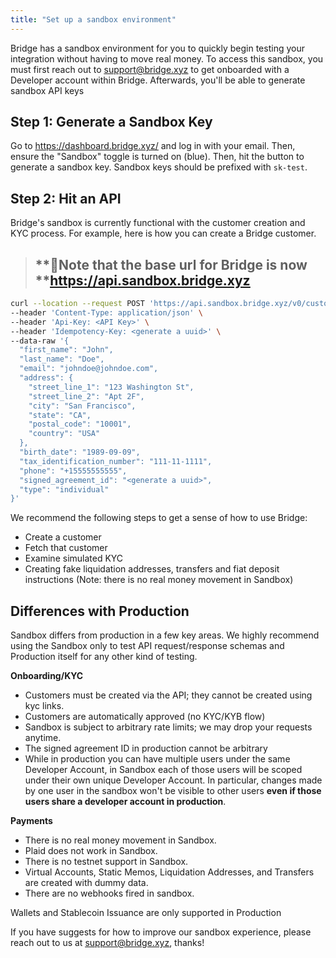 ```yaml
---
title: "Set up a sandbox environment"
---
```


Bridge has a sandbox environment for you to quickly begin testing your integration without having to move real money. To access this sandbox, you must first reach out to [<u>support@bridge.xyz</u>](mailto:support@bridge.xyz) to get onboarded with a Developer account within Bridge. Afterwards, you'll be able to generate sandbox API keys

## **Step 1: Generate a Sandbox Key**

Go to [<u>https://dashboard.bridge.xyz/</u>](https://dashboard.bridge.xyz/) and log in with your email. Then, ensure the "Sandbox" toggle is turned on (blue). Then, hit the button to generate a sandbox key. Sandbox keys should be prefixed with `sk-test`.

## **Step 2: Hit an API**

Bridge's sandbox is currently functional with the customer creation and KYC process. For example, here is how you can create a Bridge customer.

> ## \*\*📘Note that the base url for Bridge is now \*\*[**<u>https://api.sandbox.bridge.xyz</u>**](https://api.sandbox.bridge.xyz)

```bash
curl --location --request POST 'https://api.sandbox.bridge.xyz/v0/customers' \
--header 'Content-Type: application/json' \
--header 'Api-Key: <API Key>' \
--header 'Idempotency-Key: <generate a uuid>' \
--data-raw '{
  "first_name": "John",
  "last_name": "Doe",
  "email": "johndoe@johndoe.com",
  "address": {
    "street_line_1": "123 Washington St",
    "street_line_2": "Apt 2F",
    "city": "San Francisco",
    "state": "CA",
    "postal_code": "10001",
    "country": "USA"
  },
  "birth_date": "1989-09-09",
  "tax_identification_number": "111-11-1111",
  "phone": "+15555555555",
  "signed_agreement_id": "<generate a uuid>",
  "type": "individual"
}'
```

We recommend the following steps to get a sense of how to use Bridge:

- Create a customer
- Fetch that customer
- Examine simulated KYC
- Creating fake liquidation addresses, transfers and fiat deposit instructions (Note: there is no real money movement in Sandbox)

## **Differences with Production**

Sandbox differs from production in a few key areas. We highly recommend using the Sandbox only to test API request/response schemas and Production itself for any other kind of testing.

**Onboarding/KYC**

- Customers must be created via the API; they cannot be created using kyc links.
- Customers are automatically approved (no KYC/KYB flow)
- Sandbox is subject to arbitrary rate limits; we may drop your requests anytime.
- The signed agreement ID in production cannot be arbitrary
- While in production you can have multiple users under the same Developer Account, in Sandbox each of those users will be scoped under their own unique Developer Account. In particular, changes made by one user in the sandbox won't be visible to other users **even if those users share a developer account in production**.

**Payments**

- There is no real money movement in Sandbox.
- Plaid does not work in Sandbox.
- There is no testnet support in Sandbox.
- Virtual Accounts, Static Memos, Liquidation Addresses, and Transfers are created with dummy data.
- There are no webhooks fired in sandbox.

Wallets and Stablecoin Issuance are only supported in Production

If you have suggests for how to improve our sandbox experience, please reach out to us at [<u>support@bridge.xyz</u>](mailto:support@bridge.xyz), thanks\!